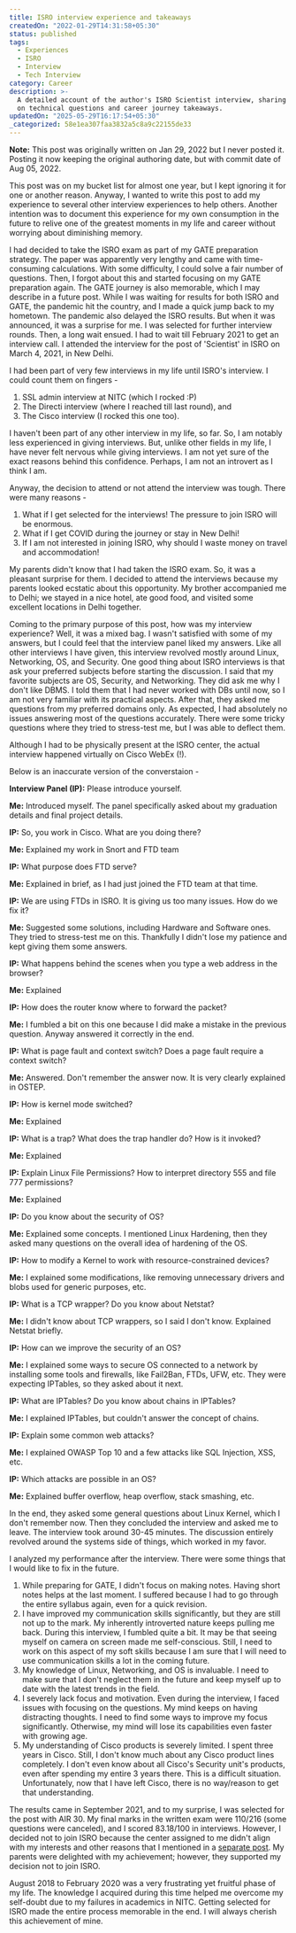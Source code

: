 ```yaml
---
title: ISRO interview experience and takeaways
createdOn: "2022-01-29T14:31:58+05:30"
status: published
tags:
  - Experiences
  - ISRO
  - Interview
  - Tech Interview
category: Career
description: >-
  A detailed account of the author's ISRO Scientist interview, sharing insights
  on technical questions and career journey takeaways.
updatedOn: "2025-05-29T16:17:54+05:30"
_categorized: 58e1ea307faa3832a5c8a9c22155de33
---
```


**Note:** This post was originally written on Jan 29, 2022 but I never posted
it. Posting it now keeping the original authoring date, but with commit date of
Aug 05, 2022.

This post was on my bucket list for almost one year, but I kept ignoring it for
one or another reason. Anyway, I wanted to write this post to add my experience
to several other interview experiences to help others. Another intention was to
document this experience for my own consumption in the future to relive one of
the greatest moments in my life and career without worrying about diminishing
memory.

I had decided to take the ISRO exam as part of my GATE preparation strategy. The
paper was apparently very lengthy and came with time-consuming calculations.
With some difficulty, I could solve a fair number of questions. Then, I forgot
about this and started focusing on my GATE preparation again. The GATE journey
is also memorable, which I may describe in a future post. While I was waiting
for results for both ISRO and GATE, the pandemic hit the country, and I made a
quick jump back to my hometown. The pandemic also delayed the ISRO results. But
when it was announced, it was a surprise for me. I was selected for further
interview rounds. Then, a long wait ensued. I had to wait till February 2021 to
get an interview call. I attended the interview for the post of 'Scientist' in
ISRO on March 4, 2021, in New Delhi.

I had been part of very few interviews in my life until ISRO's interview. I
could count them on fingers -

1. SSL admin interview at NITC (which I rocked :P)
2. The Directi interview (where I reached till last round), and
3. The Cisco interview (I rocked this one too).

I haven't been part of any other interview in my life, so far. So, I am notably
less experienced in giving interviews. But, unlike other fields in my life, I
have never felt nervous while giving interviews. I am not yet sure of the exact
reasons behind this confidence. Perhaps, I am not an introvert as I think I am.

Anyway, the decision to attend or not attend the interview was tough. There were
many reasons -

1. What if I get selected for the interviews! The pressure to join ISRO will be
   enormous.
2. What if I get COVID during the journey or stay in New Delhi!
3. If I am not interested in joining ISRO, why should I waste money on travel
   and accommodation!

My parents didn't know that I had taken the ISRO exam. So, it was a pleasant
surprise for them. I decided to attend the interviews because my parents looked
ecstatic about this opportunity. My brother accompanied me to Delhi; we stayed
in a nice hotel, ate good food, and visited some excellent locations in Delhi
together.

Coming to the primary purpose of this post, how was my interview experience?
Well, it was a mixed bag. I wasn't satisfied with some of my answers, but I
could feel that the interview panel liked my answers. Like all other interviews
I have given, this interview revolved mostly around Linux, Networking, OS, and
Security. One good thing about ISRO interviews is that ask your preferred
subjects before starting the discussion. I said that my favorite subjects are
OS, Security, and Networking. They did ask me why I don't like DBMS. I told them
that I had never worked with DBs until now, so I am not very familiar with its
practical aspects. After that, they asked me questions from my preferred domains
only. As expected, I had absolutely no issues answering most of the questions
accurately. There were some tricky questions where they tried to stress-test me,
but I was able to deflect them.

Although I had to be physically present at the ISRO center, the actual interview
happened virtually on Cisco WebEx (!).

Below is an inaccurate version of the converstaion -

**Interview Panel (IP):** Please introduce yourself.

**Me:** Introduced myself. The panel specifically asked about my graduation
details and final project details.

**IP:** So, you work in Cisco. What are you doing there?

**Me:** Explained my work in Snort and FTD team

**IP:** What purpose does FTD serve?

**Me:** Explained in brief, as I had just joined the FTD team at that time.

**IP:** We are using FTDs in ISRO. It is giving us too many issues. How do we
fix it?

**Me:** Suggested some solutions, including Hardware and Software ones. They
tried to stress-test me on this. Thankfully I didn't lose my patience and kept
giving them some answers.

**IP:** What happens behind the scenes when you type a web address in the
browser?

**Me:** Explained

**IP:** How does the router know where to forward the packet?

**Me:** I fumbled a bit on this one because I did make a mistake in the previous
question. Anyway answered it correctly in the end.

**IP:** What is page fault and context switch? Does a page fault require a
context switch?

**Me:** Answered. Don't remember the answer now. It is very clearly explained in
OSTEP.

**IP:** How is kernel mode switched?

**Me:** Explained

**IP:** What is a trap? What does the trap handler do? How is it invoked?

**Me:** Explained

**IP:** Explain Linux File Permissions? How to interpret directory 555 and file
777 permissions?

**Me:** Explained

**IP:** Do you know about the security of OS?

**Me:** Explained some concepts. I mentioned Linux Hardening, then they asked
many questions on the overall idea of hardening of the OS.

**IP:** How to modify a Kernel to work with resource-constrained devices?

**Me:** I explained some modifications, like removing unnecessary drivers and
blobs used for generic purposes, etc.

**IP:** What is a TCP wrapper? Do you know about Netstat?

**Me:** I didn't know about TCP wrappers, so I said I don't know. Explained
Netstat briefly.

**IP:** How can we improve the security of an OS?

**Me:** I explained some ways to secure OS connected to a network by installing
some tools and firewalls, like Fail2Ban, FTDs, UFW, etc. They were expecting
IPTables, so they asked about it next.

**IP:** What are IPTables? Do you know about chains in IPTables?

**Me:** I explained IPTables, but couldn't answer the concept of chains.

**IP:** Explain some common web attacks?

**Me:** I explained OWASP Top 10 and a few attacks like SQL Injection, XSS, etc.

**IP:** Which attacks are possible in an OS?

**Me:** Explained buffer overflow, heap overflow, stack smashing, etc.

In the end, they asked some general questions about Linux Kernel, which I don't
remember now. Then they concluded the interview and asked me to leave. The
interview took around 30-45 minutes. The discussion entirely revolved around the
systems side of things, which worked in my favor.

I analyzed my performance after the interview. There were some things that I
would like to fix in the future.

1. While preparing for GATE, I didn't focus on making notes. Having short notes
   helps at the last moment. I suffered because I had to go through the entire
   syllabus again, even for a quick revision.
2. I have improved my communication skills significantly, but they are still not
   up to the mark. My inherently introverted nature keeps pulling me back.
   During this interview, I fumbled quite a bit. It may be that seeing myself on
   camera on screen made me self-conscious. Still, I need to work on this aspect
   of my soft skills because I am sure that I will need to use communication
   skills a lot in the coming future.
3. My knowledge of Linux, Networking, and OS is invaluable. I need to make sure
   that I don't neglect them in the future and keep myself up to date with the
   latest trends in the field.
4. I severely lack focus and motivation. Even during the interview, I faced
   issues with focusing on the questions. My mind keeps on having distracting
   thoughts. I need to find some ways to improve my focus significantly.
   Otherwise, my mind will lose its capabilities even faster with growing age.
5. My understanding of Cisco products is severely limited. I spent three years
   in Cisco. Still, I don't know much about any Cisco product lines completely.
   I don't even know about all Cisco's Security unit's products, even after
   spending my entire 3 years there. This is a difficult situation.
   Unfortunately, now that I have left Cisco, there is no way/reason to get that
   understanding.

The results came in September 2021, and to my surprise, I was selected for the
post with AIR 30. My final marks in the written exam were 110/216 (some
questions were canceled), and I scored 83.18/100 in interviews. However, I
decided not to join ISRO because the center assigned to me didn't align with my
interests and other reasons that I mentioned in a
[separate post](/notes/why-i-decided-to-not-join-isro/). My parents were
delighted with my achievement; however, they supported my decision not to join
ISRO.

August 2018 to February 2020 was a very frustrating yet fruitful phase of my
life. The knowledge I acquired during this time helped me overcome my self-doubt
due to my failures in academics in NITC. Getting selected for ISRO made the
entire process memorable in the end. I will always cherish this achievement of
mine.
